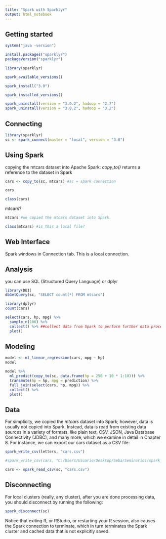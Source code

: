 ```yaml
---
title: "Spark with Sparklyr"
output: html_notebook
---
```


## Getting started

```r
system("java -version")
```

```r
install.packages("sparklyr")
packageVersion("sparklyr")
```


```r
library(sparklyr)
```

```r
spark_available_versions()
```

```r
spark_install("3.0")
```

```r
spark_installed_versions()
```

```r
spark_uninstall(version = "3.0.2", hadoop = "2.7")
spark_uninstall(version = "3.0.2", hadoop = "3.2")
```


## Connecting

```r
library(sparklyr)
sc <- spark_connect(master = "local", version = "3.0")
```

## Using Spark

copying the mtcars dataset into Apache Spark: *copy_to()* returns a reference to the dataset in Spark
```r
cars <- copy_to(sc, mtcars) #sc = spark connection
```

```r
cars
```
```r
class(cars)
```
mtcars?
```r
mtcars #we copied the mtcars dataset into Spark
```
```r
class(mtcars) #is this a local file?
```

## Web Interface 

Spark windows in Connection tab. This is a local connection.

## Analysis

you can use SQL (Structured Query Language) or dplyr

```r
library(DBI)
dbGetQuery(sc, "SELECT count(*) FROM mtcars")
```

```r
library(dplyr)
count(cars)
```

```r
select(cars, hp, mpg) %>%
  sample_n(100) %>%
  collect() %>% ##collect data from Spark to perform further data processing in R
  plot()
```
##  Modeling

```r
model <- ml_linear_regression(cars, mpg ~ hp)
model
```
```r
model %>%
  ml_predict(copy_to(sc, data.frame(hp = 250 + 10 * 1:10))) %>%
  transmute(hp = hp, mpg = prediction) %>%
  full_join(select(cars, hp, mpg)) %>%
  collect() %>%
  plot()
```
## Data

For simplicity, we copied the *mtcars* dataset into Spark; however, data is usually not copied into Spark. Instead, data is read from existing data sources in a variety of formats, like plain text, CSV, JSON, Java Database Connectivity (JDBC), and many more, which we examine in detail in Chapter 8. For instance, we can export our cars dataset as a CSV file:

```r
spark_write_csv(letters, "cars.csv")

#spark_write_csv(cars, "C:/Users/Usuario/Desktop/Seba/Seminarios/spark_sparklyr/cars.csv")
```

```r
cars <- spark_read_csv(sc, "cars.csv")
```

## Disconnecting

For local clusters (really, any cluster), after you are done processing data, you should disconnect by running the following:
```r
spark_disconnect(sc)
```

Notice that exiting R, or RStudio, or restarting your R session, also causes the Spark connection to terminate, which in turn terminates the Spark cluster and cached data that is not explicitly saved.